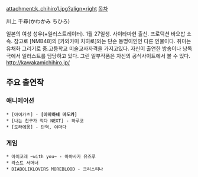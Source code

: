 attachment:k_chihiro1.jpg?align=right
[[목차]]

川上 千尋(かわかみ ちひろ)

일본의 여성 성우(+일러스트레이터). 1월 27일생. 사이타마현 출신.
프로덕션 바오밥 소속. 참고로 [NMB48]의 [카와카미 치히로]와는
단순 동명이인인 다른 인물이다. 취미는 유채화 그리기로
중.고등학교 미술교사자격을 가지고있다. 자신이 출연한
방송이나 낭독극에서 일러스트를 담당하고 있다.
그린 일부작품은 자신의 공식사이트에서 볼 수 있다.
http://kawakamichihiro.jp/




== 주요 출연작 ==
=== 애니메이션 ===
 * [아이카츠] - '''[아마하네 마도카]'''
 * [나는 친구가 적다 NEXT] - 하루코
 * [도라에몽] - 단역, 야마다

=== 게임 ===
 * 아이코레 ~with you~ - 아야사카 유즈루
 * 라스트 서머너
 * DIABOLIKLOVERS MOREBLOOD - 크리스티나
